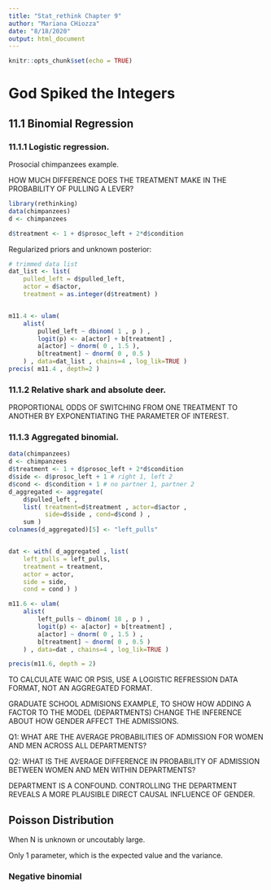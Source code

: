 ```yaml
---
title: "Stat_rethink Chapter 9"
author: "Mariana CHiozza"
date: "8/18/2020"
output: html_document
---
```


```r
knitr::opts_chunk$set(echo = TRUE)
```

# God Spiked the Integers


## 11.1 Binomial Regression

### 11.1.1 Logistic regression.

Prosocial chimpanzees example.

HOW MUCH DIFFERENCE DOES THE TREATMENT MAKE IN THE PROBABILITY OF PULLING A LEVER?

```r
library(rethinking)
data(chimpanzees)
d <- chimpanzees

d$treatment <- 1 + d$prosoc_left + 2*d$condition
```

Regularized priors and unknown posterior:


```r

# trimmed data list
dat_list <- list(
    pulled_left = d$pulled_left,
    actor = d$actor,
    treatment = as.integer(d$treatment) )


m11.4 <- ulam(
    alist(
        pulled_left ~ dbinom( 1 , p ) ,
        logit(p) <- a[actor] + b[treatment] ,
        a[actor] ~ dnorm( 0 , 1.5 ),
        b[treatment] ~ dnorm( 0 , 0.5 )
    ) , data=dat_list , chains=4 , log_lik=TRUE )
precis( m11.4 , depth=2 )

```


### 11.1.2 Relative shark and absolute deer.

PROPORTIONAL ODDS OF SWITCHING FROM ONE TREATMENT TO ANOTHER BY EXPONENTIATING THE PARAMETER OF INTEREST.


### 11.1.3 Aggregated binomial.


```r

data(chimpanzees)
d <- chimpanzees
d$treatment <- 1 + d$prosoc_left + 2*d$condition
d$side <- d$prosoc_left + 1 # right 1, left 2
d$cond <- d$condition + 1 # no partner 1, partner 2
d_aggregated <- aggregate(
    d$pulled_left ,
    list( treatment=d$treatment , actor=d$actor ,
          side=d$side , cond=d$cond ) ,
    sum )
colnames(d_aggregated)[5] <- "left_pulls"


dat <- with( d_aggregated , list(
    left_pulls = left_pulls,
    treatment = treatment,
    actor = actor,
    side = side,
    cond = cond ) )

m11.6 <- ulam(
    alist(
        left_pulls ~ dbinom( 18 , p ) ,
        logit(p) <- a[actor] + b[treatment] ,
        a[actor] ~ dnorm( 0 , 1.5 ) ,
        b[treatment] ~ dnorm( 0 , 0.5 )
    ) , data=dat , chains=4 , log_lik=TRUE )

precis(m11.6, depth = 2)

```

TO CALCULATE WAIC OR PSIS, USE A LOGISTIC REFRESSION DATA FORMAT, NOT AN AGGREGATED FORMAT.


GRADUATE SCHOOL ADMISIONS EXAMPLE, TO SHOW HOW ADDING A FACTOR TO THE MODEL (DEPARTMENTS) CHANGE THE INFERENCE ABOUT HOW GENDER AFFECT THE ADMISSIONS.

Q1: WHAT ARE THE AVERAGE PROBABILITIES OF ADMISSION FOR WOMEN AND MEN ACROSS ALL DEPARTMENTS?

Q2: WHAT IS THE AVERAGE DIFFERENCE IN PROBABILITY OF ADMISSION BETWEEN WOMEN AND MEN WITHIN DEPARTMENTS?

DEPARTMENT IS A CONFOUND. CONTROLLING THE DEPARTMENT REVEALS A MORE PLAUSIBLE DIRECT CAUSAL INFLUENCE OF GENDER.

## Poisson Distribution

When N is unknown or uncoutably large.

Only 1 parameter, which is the expected value and the variance.

### Negative binomial


